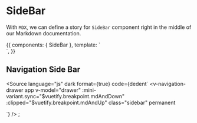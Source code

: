 <!-- SideBar.stories.mdx -->


<Meta
  title="Admin/Components/Navigation/SideBar"
  component={SideBar}
/>

# SideBar

With `MDX`, we can define a story for `SideBar` component right in the middle of our Markdown documentation.

<Props of={SideBar} />

<Canvas>
  <Story name="Primary">
    {{
      components: { SideBar },
      template: `<div>
                    <SideBar />
                </div>`,
    }}
  </Story>
</Canvas>

## Navigation Side Bar

<Source
  language="js"
  dark
  format={true}
  code={dedent`
  <v-navigation-drawer
    app
    v-model="drawer"
    :mini-variant.sync="$vuetify.breakpoint.mdAndDown"
    :clipped="$vuetify.breakpoint.mdAndUp"
    class="sidebar"
    permanent
  ><v-navigation-drawer>
`}
/>
;
